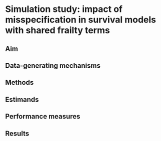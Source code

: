 # Simulation study: impact of misspecification in survival models with shared frailty terms {#simst2}

## Aim {#simst2-aim}

## Data-generating mechanisms {#simst2-dgms}

## Methods {#simst2-methods}

## Estimands {#simst2-est}

## Performance measures {#simst2-pm}

## Results {#simst2-res}
